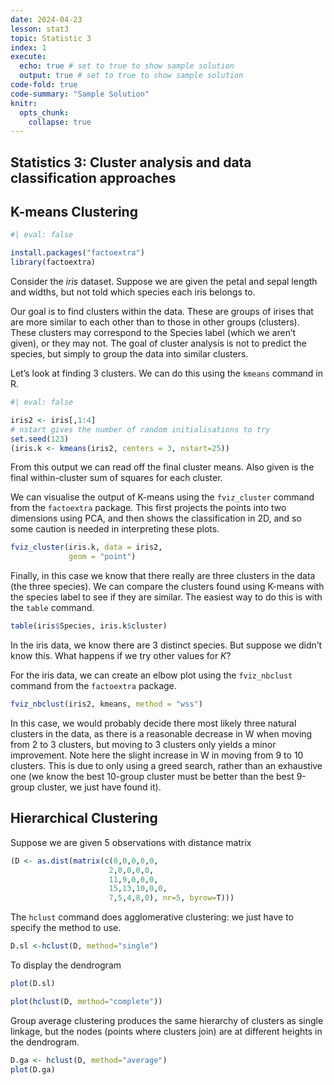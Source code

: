 ```yaml
---
date: 2024-04-23
lesson: stat3
topic: Statistic 3
index: 1
execute:
  echo: true # set to true to show sample solution 
  output: true # set to true to show sample solution
code-fold: true
code-summary: "Sample Solution"
knitr:
  opts_chunk:
    collapse: true  
---
```


## Statistics 3: Cluster analysis and data classification approaches

## K-means Clustering

```r
#| eval: false

install.packages("factoextra")
library(factoextra)

```

Consider the $iris$ dataset. Suppose we are given the petal and sepal length and widths, but not told which species each iris belongs to.

Our goal is to find clusters within the data. These are groups of irises that are more similar to each other than to those in other groups (clusters). These clusters may correspond to the Species label (which we aren’t given), or they may not. The goal of cluster analysis is not to predict the species, but simply to group the data into similar clusters.

Let’s look at finding 3 clusters. We can do this using the `kmeans` command in R.

```r
#| eval: false

iris2 <- iris[,1:4]
# nstart gives the number of random initialisations to try 
set.seed(123)
(iris.k <- kmeans(iris2, centers = 3, nstart=25))

```

From this output we can read off the final cluster means. Also given is the final within-cluster sum of squares for each cluster.

We can visualise the output of K-means using the `fviz_cluster` command from the `factoextra` package. This first projects the points into two dimensions using PCA, and then shows the classification in 2D, and so some caution is needed in interpreting these plots.

```r

fviz_cluster(iris.k, data = iris2,
             geom = "point")

```

Finally, in this case we know that there really are three clusters in the data (the three species). We can compare the clusters found using K-means with the species label to see if they are similar. The easiest way to do this is with the `table` command.

```r

table(iris$Species, iris.k$cluster)

```

In the iris data, we know there are 3 distinct species.
But suppose we didn’t know this. What happens if we try other values for $K$?

For the iris data, we can create an elbow plot using the `fviz_nbclust` command from the `factoextra` package.

```r

fviz_nbclust(iris2, kmeans, method = "wss")

```

In this case, we would probably decide there most likely three natural clusters in the data, as there is a reasonable decrease in W when moving from 2 to 3 clusters, but moving to 3 clusters only yields a minor improvement. Note here the slight increase in W in moving from 9 to 10 clusters. This is due to only using a greed search, rather than an exhaustive one (we know the best 10-group cluster must be better than the best 9-group cluster, we just have found it).

## Hierarchical Clustering

Suppose we are given 5 observations with distance matrix

```r

(D <- as.dist(matrix(c(0,0,0,0,0,
                      2,0,0,0,0,
                      11,9,0,0,0,
                      15,13,10,0,0,
                      7,5,4,8,0), nr=5, byrow=T)))

```

The `hclust` command does agglomerative clustering: we just have to specify the method to use.

```r

D.sl <-hclust(D, method="single")

```

To display the dendrogram

```r

plot(D.sl)

```


```r

plot(hclust(D, method="complete"))

```

Group average clustering produces the same hierarchy of clusters as single linkage, but the nodes (points where clusters join) are at different heights in the dendrogram.

```r

D.ga <- hclust(D, method="average")
plot(D.ga)

```



